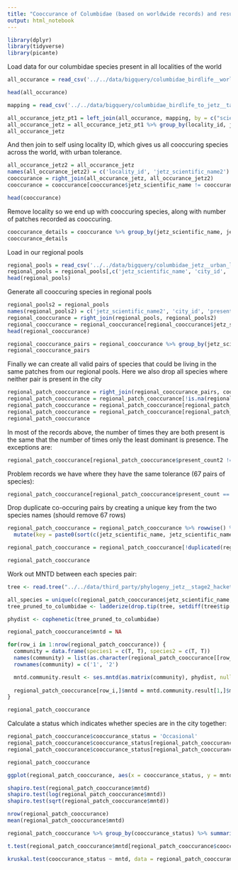 ```yaml
---
title: "Cooccurance of Columbidae (based on worldwide records) and resulting urban tolerance"
output: html_notebook
---
```


```r
library(dplyr)
library(tidyverse)
library(picante)
```

Load data for our columbidae species present in all localities of the world
```r
all_occurance = read_csv('../../data/bigquery/columbidae_birdlife__worldwide_ebird_records.csv')
```
```r
head(all_occurance)
```
```r
mapping = read_csv('../../data/bigquery/columbidae_birdlife_to_jetz__taxonomic_mapping.csv')
```

```r
all_occurance_jetz_pt1 = left_join(all_occurance, mapping, by = c("scientific_name" = "species_name"))
all_occurance_jetz = all_occurance_jetz_pt1 %>% group_by(locality_id, jetz_scientific_name) %>% summarise()
all_occurance_jetz
```

And then join to self using locality ID, which gives us all cooccuring species across the world, with urban tolerance.
```r
all_occurance_jetz2 = all_occurance_jetz
names(all_occurance_jetz2) = c('locality_id', 'jetz_scientific_name2')
cooccurance = right_join(all_occurance_jetz, all_occurance_jetz2)
cooccurance = cooccurance[cooccurance$jetz_scientific_name != cooccurance$jetz_scientific_name2,]
```

```r
head(cooccurance)
```

Remove locality so we end up with cooccuring species, along with number of patches recorded as cooccuring.
```r
cooccurance_details = cooccurance %>% group_by(jetz_scientific_name, jetz_scientific_name2) %>% summarise(recorded_patches = n())
cooccurance_details
```

Load in our regional pools
```r
regional_pools = read_csv('../../data/bigquery/columbidae_jetz__urban_locations.csv')
regional_pools = regional_pools[,c('jetz_scientific_name', 'city_id', 'present_in_city')]
head(regional_pools)
```

Generate all cooccuring species in regional pools
```r
regional_pools2 = regional_pools
names(regional_pools2) = c('jetz_scientific_name2', 'city_id', 'present_in_city2')
regional_cooccurance = right_join(regional_pools, regional_pools2)
regional_cooccurance = regional_cooccurance[regional_cooccurance$jetz_scientific_name != regional_cooccurance$jetz_scientific_name2,]
head(regional_cooccurance)
```

```r
regional_cooccurance_pairs = regional_cooccurance %>% group_by(jetz_scientific_name, jetz_scientific_name2) %>% summarise(number_of_pools = n(), present_count = sum(present_in_city), present_count2 = sum(present_in_city2), both_present = sum(present_in_city & present_in_city2))
regional_cooccurance_pairs
```

Finally we can create all valid pairs of species that could be living in the same patches from our regional pools.
Here we also drop all species where neither pair is present in the city
```r
regional_patch_cooccurance = right_join(regional_cooccurance_pairs, cooccurance_details)
regional_patch_cooccurance = regional_patch_cooccurance[!is.na(regional_patch_cooccurance$number_of_pools),]
regional_patch_cooccurance = regional_patch_cooccurance[regional_patch_cooccurance$present_count >= regional_patch_cooccurance$present_count2,]
regional_patch_cooccurance = regional_patch_cooccurance[regional_patch_cooccurance$present_count > 0,]
regional_patch_cooccurance
```


In most of the records above, the number of times they are both present is the same that the number of times only the least dominant is presence.
The exceptions are:
```r
regional_patch_cooccurance[regional_patch_cooccurance$present_count2 != regional_patch_cooccurance$both_present,]
```

Problem records we have where they have the same tolerance (67 pairs of species):
```r
regional_patch_cooccurance[regional_patch_cooccurance$present_count == regional_patch_cooccurance$present_count2,]
```

Drop duplicate co-occuring pairs by creating a unique key from the two species names (should remove 67 rows)
```r
regional_patch_cooccurance = regional_patch_cooccurance %>% rowwise() %>%
  mutate(key = paste0(sort(c(jetz_scientific_name, jetz_scientific_name2)), collapse = '|'))

regional_patch_cooccurance = regional_patch_cooccurance[!duplicated(regional_patch_cooccurance$key),]

regional_patch_cooccurance
```

Work out MNTD between each species pair:
```r
tree <- read.tree("../../data/third_party/phylogeny_jetz__stage2_hackett_mcc_no_neg.tre")
```

```r
all_species = unique(c(regional_patch_cooccurance$jetz_scientific_name, regional_patch_cooccurance$jetz_scientific_name2))
tree_pruned_to_columbidae <- ladderize(drop.tip(tree, setdiff(tree$tip.label, all_species)))
```

```r
phydist <- cophenetic(tree_pruned_to_columbidae)
```


```r
regional_patch_cooccurance$mntd = NA

for(row_i in 1:nrow(regional_patch_cooccurance)) {
  community = data.frame(species1 = c(T, T), species2 = c(T, T))
  names(community) = list(as.character(regional_patch_cooccurance[[row_i,c('jetz_scientific_name')]]), as.character(regional_patch_cooccurance[[row_i,c('jetz_scientific_name2')]]))
  rownames(community) = c('1', '2')

  mntd.community.result <- ses.mntd(as.matrix(community), phydist, null.model="taxa.labels", abundance.weighted=FALSE, runs=99)
  
  regional_patch_cooccurance[row_i,]$mntd = mntd.community.result[1,]$mntd.obs
}

regional_patch_cooccurance
```

Calculate a status which indicates whether species are in the city together:
```r
regional_patch_cooccurance$cooccurance_status = 'Occasional'
regional_patch_cooccurance$cooccurance_status[regional_patch_cooccurance$present_count2 == 0] = 'Never'
regional_patch_cooccurance$cooccurance_status[regional_patch_cooccurance$present_count == regional_patch_cooccurance$present_count2] = 'Always'

regional_patch_cooccurance
```

```r
ggplot(regional_patch_cooccurance, aes(x = cooccurance_status, y = mntd)) + geom_boxplot()
```

```r
shapiro.test(regional_patch_cooccurance$mntd) 
shapiro.test(log(regional_patch_cooccurance$mntd))
shapiro.test(sqrt(regional_patch_cooccurance$mntd))
```

```r
nrow(regional_patch_cooccurance)
mean(regional_patch_cooccurance$mntd)
```

```r
regional_patch_cooccurance %>% group_by(cooccurance_status) %>% summarise(mean = mean(mntd), sd = sd(mntd), min = min(mntd), max = max(mntd), total = n())
```


```r
t.test(regional_patch_cooccurance$mntd[regional_patch_cooccurance$cooccurance_status == 'Never'], regional_patch_cooccurance$mntd[regional_patch_cooccurance$cooccurance_status == 'Always'])
```

```r
kruskal.test(cooccurance_status ~ mntd, data = regional_patch_cooccurance)
```

